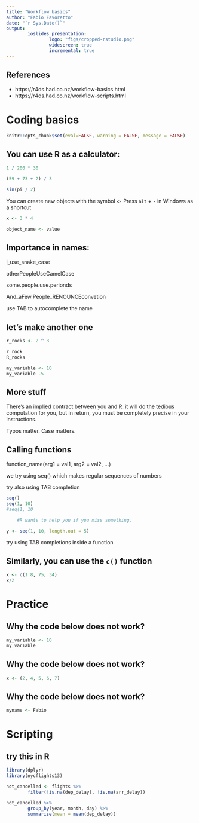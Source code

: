 ```yaml
---
title: "Workflow basics"
author: "Fabio Favoretto"
date: "`r Sys.Date()`"
output: 
        ioslides_presentation:
                logo: "figs/cropped-rstudio.png"
                widescreen: true
                incremental: true
---
```


## References

- https://r4ds.had.co.nz/workflow-basics.html
- https://r4ds.had.co.nz/workflow-scripts.html


# Coding basics 
```r
knitr::opts_chunk$set(eval=FALSE, warning = FALSE, message = FALSE)
```


## You can use R as a calculator: 
```r
1 / 200 * 30

(59 + 73 + 2) / 3

sin(pi / 2)

```

You can create new objects with the symbol `<-`
Press `alt` + `-` in Windows as a shortcut

```r
x <- 3 * 4

object_name <- value

```


## Importance in names: 

i_use_snake_case

otherPeopleUseCamelCase

some.people.use.perionds

And_aFew.People_RENOUNCEconvetion

use TAB to autocomplete the name


## let's make another one
```r
r_rocks <- 2 ^ 3

r_rock
R_rocks

my_variable <- 10
my_variable -5

```


## More stuff
There’s an implied contract between you and R: it will do the tedious computation for you, but in return, you must be completely precise in your instructions. 

Typos matter. Case matters.

## Calling functions 

function_name(arg1 = val1, arg2 = val2, ...)

we try using seq() which makes regular sequences of numbers

try also using TAB completion

```r
seq()
seq(1, 10)
#seq(1, 10

    #R wants to help you if you miss something.

y <- seq(1, 10, length.out = 5)

```

try using TAB completions inside a function

## Similarly, you can use the `c()` function

```r
x <- c(1:8, 75, 34)
x/2
```


# Practice

## Why the code below does not work?

```r
my_variable <- 10
my_varıable

```


## Why the code below does not work?

```r
x <- (2, 4, 5, 6, 7)

```


## Why the code below does not work?

```r
myname <- Fabio
```



# Scripting

## try this in R
```r
library(dplyr)
library(nycflights13)

not_cancelled <- flights %>% 
        filter(!is.na(dep_delay), !is.na(arr_delay))

not_cancelled %>% 
        group_by(year, month, day) %>% 
        summarise(mean = mean(dep_delay))
```

